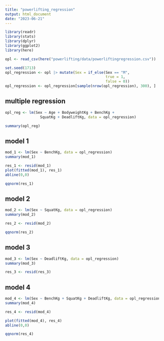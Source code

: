 ```yaml
---
title: "powerlifting_regression"
output: html_document
date: "2023-06-21"
---
```


```r
library(readr)
library(stats)
library(dplyr)
library(ggplot2)
library(here)

opl <- read_csv(here("powerlifting/data/powerliftingregression.csv"))
```

```r
set.seed(1713)
opl_regression <- opl |> mutate(Sex = if_else(Sex == "M",
                                              true = 1,
                                              false = 0)) 
opl_regression <- opl_regression[sample(nrow(opl_regression), 300), ]
```

## multiple regression
```r
opl_reg <- lm(Sex ~ Age + BodyweightKg + BenchKg + 
                SquatKg + DeadliftKg, data = opl_regression)

summary(opl_reg)
```

## model 1
```r
mod_1 <- lm(Sex ~ BenchKg, data = opl_regression)
summary(mod_1)

res_1 <- resid(mod_1)
plot(fitted(mod_1), res_1)
abline(0,0)

qqnorm(res_1)
```

## model 2
```r
mod_2 <- lm(Sex ~ SquatKg, data = opl_regression)
summary(mod_2)

res_2 <- resid(mod_2)

qqnorm(res_2)
```

## model 3
```r
mod_3 <- lm(Sex ~ DeadliftKg, data = opl_regression)
summary(mod_3)

res_3 <- resid(res_3)
```

## model 4
```r
mod_4 <- lm(Sex ~ BenchKg + SquatKg + DeadliftKg, data = opl_regression)
summary(mod_4)

res_4 <- resid(mod_4)

plot(fitted(mod_4), res_4)
abline(0,0)

qqnorm(res_4)
```







